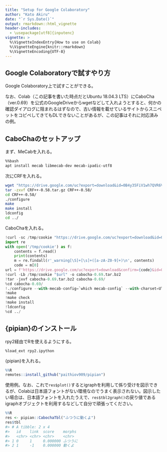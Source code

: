 ```yaml
---
title: "Setup for Google Colaboratory"
author: "Kato Akiru"
date: "`r Sys.Date()`"
output: rmarkdown::html_vignette
header-includes:
  - \usepackage[utf8]{inputenc}
vignette: >
  %\VignetteIndexEntry{How to use on Colab}
  %\VignetteEngine{knitr::rmarkdown}
  %\VignetteEncoding{UTF-8}
---
```


## Google Colaboratoryで試すやり方

Google Colaboratory上で試すことができる。

なお、Colab（この記事を書いた時点だとUbuntu 18.04.3 LTS）にCaboCha（ver.0.69）を公式のGoogleDriveからwgetなどして入れようとすると、何かの確認ダイアログに阻まれるはずなので、古い情報を載せているサイトからスニペットをコピペしてきてもDLできないことがあるが、この記事はそれに対応済みの例。

## CaboChaのセットアップ

まず、MeCabを入れる。

``` bash
%%bash
apt install mecab libmecab-dev mecab-ipadic-utf8
```

次にCRFを入れる。

``` bash
wget "https://drive.google.com/uc?export=download&id=0B4y35FiV1wh7QVR6VXJ5dWExSTQ" -O CRF++-0.58.tar.gz
tar -zxvf CRF++-0.58.tar.gz CRF++-0.58/
cd CRF++-0.58/
./configure
make
make install
ldconfig
cd ../
```

CaboChaを入れる。

``` py
!curl -sc /tmp/cookie "https://drive.google.com/uc?export=download&id=0B4y35FiV1wh7SDd1Q1dUQkZQaUU" > /dev/null
import re
with open('/tmp/cookie') as f:
    contents = f.read()
    print(contents)
    m = re.findall(r'_warning[\S]+[\s]+([a-zA-Z0-9]+)\n', contents)
    code = m[0]
url = f'https://drive.google.com/uc?export=download&confirm={code}&id=0B4y35FiV1wh7SDd1Q1dUQkZQaUU'
!curl -Lb /tmp/cookie "$url" -o cabocha-0.69.tar.bz2
!tar -jxvf cabocha-0.69.tar.bz2 cabocha-0.69/
%cd cabocha-0.69/
!./configure --with-mecab-config=`which mecab-config` --with-charset=UTF8
!make
!make check
!make install
!ldconfig
%cd ../
```

## {pipian}のインストール

rpy2経由でRを使えるようにする。

```
%load_ext rpy2.ipython
```

{pipian}を入れる。

``` r
%%R
remotes::install_github("paithiov909/pipian")
```

使用例。なお、これで`res$plot()`するとigraphを利用して係り受けを図示できるが、Colabは日本語フォントがない環境なのでうまく表示されない。図示したい場合は、日本語フォントを入れたうえで、`res$tbl2graph()`の戻り値であるigraphオブジェクトを利用するなどして自分で頑張ってください。

``` r
%%R
res <- pipian::CabochaTbl("ふつうに動くよ")
res$tbl
#> # A tibble: 2 x 4
#>   id    link  score    morphs  
#>   <chr> <chr> <chr>    <chr>   
#> 1 0     1     0.000000 ふつうに
#> 2 1     -1    0.000000 動くよ  
```
